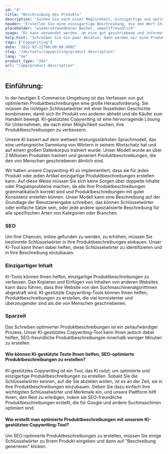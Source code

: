 ```yaml
---
id: "4"
title: "Beschreibung des Produkts"
description: "Suchen Sie nach einer Möglichkeit, einzigartige und optimierte Produktbeschreibungen zu erstellen? Dann sollten Sie KI-gestütztes Copywriting in Betracht ziehen. Dieses Tool nutzt KI, um Produktbeschreibungen zu erstellen, die auf Ihre spezifischen Keywords zugeschnitten sind."
header: "Erstellen Sie eine einzigartige Beschreibung, die den Wert Ihres Produkts vermarktet."
placeholder: "wiederverwendbarer Becher, umweltfreundlich"
usage: "Es kann verwendet werden, um eine gut geschriebene und informative Produktbeschreibung für Kleidungsstücke zu erstellen"
help_hint: "Schreiben Sie ein paar Absätze; dann werden wir eine Produktbeschreibung für den gegebenen Text erstellen."
tags: ["Copywriting"]
date: "2022-02-22T00:00:00.000Z"
slug: "/de/tools/copywriting/product-description"
lang: "de"
product_type: "204"
url: "/app/product-description"
---
```


## Einführung:

In der heutigen E-Commerce-Umgebung ist das Verfassen von gut optimierten Produktbeschreibungen eine große Herausforderung. Sie müssen die richtigen Schlüsselwörter mit einer fesselnden Geschichte kombinieren, damit sich Ihr Produkt von anderen abhebt und die Käufer zum Handeln bewegt. KI-gestütztes Copywriting ist eine hervorragende Lösung für Unternehmen, die nach einer Möglichkeit suchen, ihre Produktbeschreibungen zu verbessern.

Unsere KI basiert auf dem weltweit leistungsstärksten Sprachmodell, das eine umfangreiche Sammlung von Wörtern in seinem Wortschatz hat und auf einem großen Datenkorpus trainiert wurde. Unser Modell wurde an über 2 Millionen Produkten trainiert und generiert Produktbeschreibungen, die den von Menschen geschriebenen ähnlich sind.

Wir haben unsere Copywriting-KI so implementiert, dass sie für jedes Produkt oder jeden Artikel einzigartige Produktbeschreibungen erstellen kann. Auf diese Weise müssen Sie sich keine Sorgen über doppelte Inhalte oder Plagiatsprobleme machen, da alle Ihre Produktbeschreibungen grammatikalisch korrekt sind und Produktbeschreibungen mit guter Konsistenz erstellen können. Unser Modell kann eine Beschreibung auf der Grundlage der Benutzereingabe schreiben, das können Schlüsselwörter oder einfache Sätze sein, oder jede andere spezialisierte Beschreibung für alle spezifischen Arten von Kategorien oder Branchen.

### SEO

Um Ihre Chancen, online gefunden zu werden, zu erhöhen, müssen Sie bestimmte Schlüsselwörter in Ihre Produktbeschreibungen einbauen. Unser KI-Tool kann Ihnen dabei helfen, diese Schlüsselwörter zu identifizieren und in Ihre Beschreibung einzubauen.

### Einzigartiger Inhalt

KI-Tools können Ihnen helfen, einzigartige Produktbeschreibungen zu verfassen. Das Kopieren und Einfügen von Inhalten von anderen Websites kann dazu führen, dass Ihre Website von den Suchmaschinenalgorithmen abgestraft wird. KI-gestützte Copywriting-Tools können Ihnen helfen, Produktbeschreibungen zu erstellen, die viel konsistenter und überzeugender sind als die von Menschen geschriebenen.

### Sparzeit

Das Schreiben optimierter Produktbeschreibungen ist ein zeitaufwändiger Prozess. Unser KI-gestütztes Copywriting-Tool kann Ihnen jedoch dabei helfen, SEO-freundliche Produktbeschreibungen innerhalb weniger Minuten zu erstellen.

#### Wie können KI-gestützte Texte Ihnen helfen, SEO-optimierte Produktbeschreibungen zu erstellen?

KI-gestütztes Copywriting ist ein Tool, das KI nutzt, um optimierte und einzigartige Produktbeschreibungen zu erstellen. Sobald Sie die Schlüsselwörter kennen, auf die Sie abzielen wollen, ist es an der Zeit, sie in Ihre Produktbeschreibungen einzubauen. Geben Sie dazu einfach Ihre wichtigsten Schlüsselwörter und Merkmale ein, und unsere Plattform hilft Ihnen, den Rest zu erledigen, indem sie SEO-freundliche Produktbeschreibungen erstellt, die für Google und andere Suchmaschinen optimiert sind.

#### Wie erstellt man optimierte Produktbeschreibungen mit unserem KI-gestützten Copywriting-Tool?

Um SEO-optimierte Produktbeschreibungen zu erstellen, müssen Sie einige Schlüsselwörter zu Ihrem Produkt eingeben und dann auf "Beschreibung generieren" klicken.
